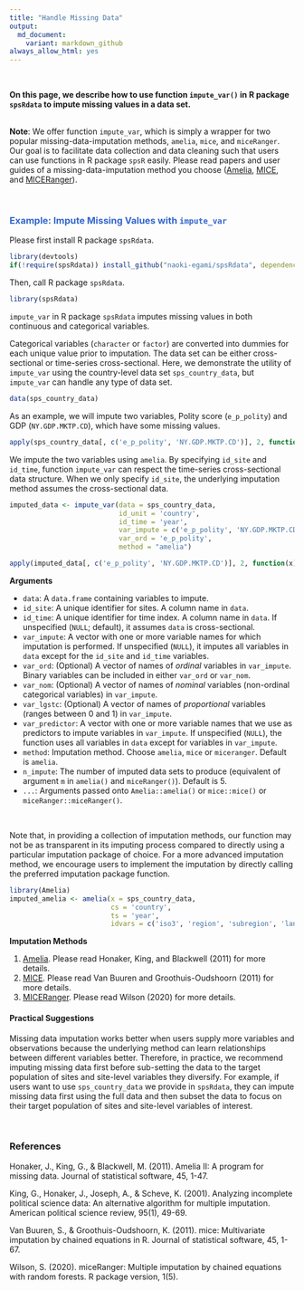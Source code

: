 ```yaml
---
title: "Handle Missing Data"
output: 
  md_document:
    variant: markdown_github
always_allow_html: yes
---
```


<br>

<p class="lh-lg">

**On this page, we describe how to use function `impute_var()` in R package `spsRdata` to impute missing values in a data set.**

<br>
**Note**: We offer function `impute_var`, which is simply a wrapper for two popular missing-data-imputation methods, `amelia`, `mice`, and `miceRanger`. Our goal is to facilitate data collection and data cleaning such that users can use functions in R package `spsR` easily. Please read papers and user guides of a missing-data-imputation method you choose ([Amelia](https://gking.harvard.edu/amelia), [MICE](https://amices.org/mice/), and [MICERanger](https://github.com/FarrellDay/miceRanger)).
</p>

<br>

### <span style="color:#3366CC">**Example: Impute Missing Values with `impute_var`**</span>
<p class="lh-lg">
</p>

Please first install R package `spsRdata`.
```r
library(devtools)
if(!require(spsRdata)) install_github("naoki-egami/spsRdata", dependencies = TRUE)
```

Then, call R package `spsRdata`. 
```r
library(spsRdata)
```

`impute_var` in R package `spsRdata` imputes missing values in both continuous and categorical variables. 

Categorical variables (`character` or `factor`) are converted into dummies for each unique value prior to imputation. The data set can be either cross-sectional or time-series cross-sectional. Here, we demonstrate the utility of `impute_var` using the country-level data set `sps_country_data`, but `impute_var` can handle any type of data set.

```r
data(sps_country_data)
```

As an example, we will impute two variables, Polity score (`e_p_polity`) and GDP (`NY.GDP.MKTP.CD`), which have some missing values. 

```r
apply(sps_country_data[, c('e_p_polity', 'NY.GDP.MKTP.CD')], 2, function(x) sum(is.na(x)))
```

We impute the two variables using `amelia`. By specifying `id_site` and `id_time`, function `impute_var` can respect the time-series cross-sectional data structure. When we only specify `id_site`, the underlying imputation method assumes the cross-sectional data. 

```r
imputed_data <- impute_var(data = sps_country_data, 
                           id_unit = 'country', 
                           id_time = 'year', 
                           var_impute = c('e_p_polity', 'NY.GDP.MKTP.CD'),
                           var_ord = 'e_p_polity',
                           method = "amelia")
```

```r
apply(imputed_data[, c('e_p_polity', 'NY.GDP.MKTP.CD')], 2, function(x) sum(is.na(x)))
```

**Arguments**

* `data`: A `data.frame` containing variables to impute.
* `id_site`: A unique identifier for sites. A column name in `data`. 
* `id_time`: A unique identifier for time index. A column name in `data`. If unspecified (`NULL`; default), it assumes `data` is cross-sectional.
* `var_impute`: A vector with one or more variable names for which imputation is performed. If unspecified (`NULL`), it imputes all variables in `data` except for the `id_site` and `id_time` variables.
* `var_ord`: (Optional) A vector of names of *ordinal* variables in `var_impute`. Binary variables can be included in either `var_ord` or `var_nom`. 
* `var_nom`: (Optional) A vector of names of *nominal* variables (non-ordinal categorical variables) in `var_impute`.
* `var_lgstc`: (Optional) A vector of names of *proportional* variables (ranges between 0 and 1) in `var_impute`.
* `var_predictor`: A vector with one or more variable names that we use as predictors to impute variables in `var_impute`. If unspecified (`NULL`), the function uses all variables in `data` except for variables in `var_impute`.
* `method`: Imputation method. Choose `amelia`, `mice` or `miceranger`. Default is `amelia`. 
* `n_impute`: The number of imputed data sets to produce (equivalent of argument `m` in `amelia()` and `miceRanger()`). Default is 5.
* `...`: Arguments passed onto `Amelia::amelia()` or `mice::mice()` or `miceRanger::miceRanger()`.

<br>

Note that, in providing a collection of imputation methods, our function may not be as transparent in its imputing process compared to directly using a particular imputation package of choice. For a more advanced imputation method, we encourage users to implement the imputation by directly calling the preferred imputation package function. 

```r
library(Amelia)
imputed_amelia <- amelia(x = sps_country_data, 
                         cs = 'country', 
                         ts = 'year', 
                         idvars = c('iso3', 'region', 'subregion', 'lang'))
```

**Imputation Methods**

1. [Amelia](https://gking.harvard.edu/amelia). Please read Honaker, King, and Blackwell (2011) for more details.
2. [MICE](https://amices.org/mice/). Please read Van Buuren and Groothuis-Oudshoorn (2011) for more details.
3. [MICERanger](https://github.com/FarrellDay/miceRanger). Please read Wilson (2020) for more details.


#### **Practical Suggestions**

Missing data imputation works better when users supply more variables and observations because the underlying method can learn relationships between different variables better. Therefore, in practice, we recommend imputing missing data first before sub-setting the data to the target population of sites and site-level variables they diversify. For example, if users want to use `sps_country_data` we provide in `spsRdata`, they can impute missing data first using the full data and then subset the data to focus on their target population of sites and site-level variables of interest. 

<br>

### References

Honaker, J., King, G., & Blackwell, M. (2011). Amelia II: A program for missing data. Journal of statistical software, 45, 1-47.

King, G., Honaker, J., Joseph, A., & Scheve, K. (2001). Analyzing incomplete political science data: An alternative algorithm for multiple imputation. American political science review, 95(1), 49-69.

Van Buuren, S., & Groothuis-Oudshoorn, K. (2011). mice: Multivariate imputation by chained equations in R. Journal of statistical software, 45, 1-67.

Wilson, S. (2020). miceRanger: Multiple imputation by chained equations with random forests. R package version, 1(5).
